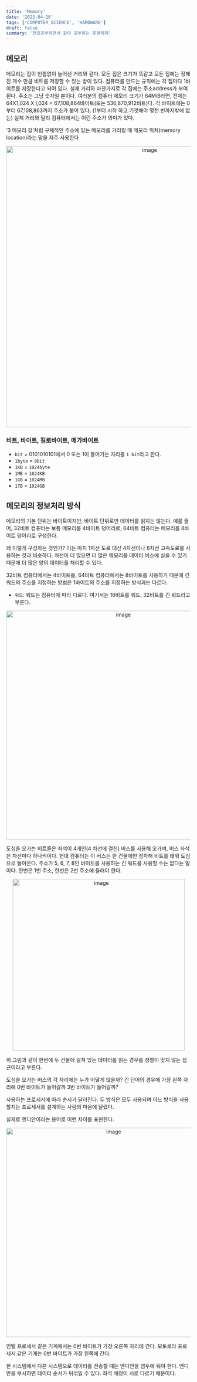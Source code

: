 ```yaml
---
title: 'Memory'
date: '2023-04-16'
tags: ['COMPUTER_SCIENCE', 'HARDWARE']
draft: false
summary: '전공공부하면서 같이 공부하는 운영체제'
---
```


## 메모리

메모리는 집이 빈틈없이 늘어선 거리와 같다. 모든 집은 크기가 똑같고 모든 집에는 정해진 개수 만큼 비트를 저장할 수 있는 방이 있다. 컴퓨터를 만드는 규칙에는 각 집마다 1바이트를 저장한다고 되어 있다. 실제 거리와 마찬가지로 각 집에는 주소address가 부여된다. 주소는 그냥 숫자일 뿐이다. 여러분의 컴퓨터 메모리 크기가 64MiB라면, 전체는 64X1,024 X I,024 = 67,108,864바이트(또는 536,870,912비트)다. 각 바이트에는 0부터 67,108,863까지 주소가 붙어 있다. (1부터 시작 하고 기껏해야 몇천 번까지밖에 없는) 실제 거리와 달리 컴퓨터에서는 이런 주소가 의미가 있다.

‘3 메모리 길’처럼 구체적인 주소에 있는 메모리를 가리킬 때 메모리 위치(memory location)라는 말을 자주 사용한다

<p align="center">
  <img
    width="767"
    alt="image"
    src="https://user-images.githubusercontent.com/105579811/232286502-f5ea0efc-66eb-4eca-b2ab-b5c024ce699e.png"
  />
</p>

### 비트, 바이트, 킬로바이트, 메가바이트

- `bit` = 0101010101에서 0 또는 1이 들어가는 자리를 `1 bit`라고 한다.
- `1byte` = `8bit`
- `1KB` = `1024byte`
- `1MB` = `1024KB`
- `1GB` = `1024MB`
- `1TB` = `1024GB`

## 메모리의 정보처리 방식

메모리의 기본 단위는 바이트이지만, 바이트 단위로만 데이터를 읽지는 않는다. 예를 들어, 32비트 컴퓨터는 보통 메모리를 4바이트 덩어리로, 64비트 컴퓨터는 메모리를 8바이트 덩어리로 구성한다.

왜 이렇게 구성하는 것인가? 이는 마치 1차선 도로 대신 4차선이나 8차선 고속도로를 사용하는 것과 비슷하다. 차선이 더 많으면 더 많은 메모리를 데이터 버스에 실을 수 있기 때문에 더 많은 양의 데이터를 처리할 수 있다.

32비트 컴퓨터에서는 4바이트를, 64비트 컴퓨터에서는 8바이트를 사용하기 때문에 긴 워드의 주소를 지정하는 방법은 1바이트의 주소를 지정하는 방식과는 다르다.

- `워드`: 워드는 컴퓨터에 따라 다르다. 여기서는 16비트를 워드, 32비트를 긴 워드라고 부른다.

<p align="center">
  <img
    width="624"
    alt="image"
    src="https://user-images.githubusercontent.com/105579811/232365878-e1af9477-96dd-43d2-a598-2352c2ea008f.png"
  />
</p>

도심을 오가는 비트들은 좌석이 4개인(4 차선에 걸친) 버스를 사용해 오가며, 버스 좌석은 차선마다 하나씩이다. 현대 컴퓨터는 이 버스는 한 건물에만 정차해 비트를 태워 도심으로 돌아온다. 주소가 5, 6, 7, 8인 바이트를 사용하는 긴 워드를 사용할 수는 없다는 말이다.
한번은 1번 주소, 한번은 2번 주소에 들러야 한다.

<p align="center">
  <img
    width="469"
    alt="image"
    src="https://user-images.githubusercontent.com/105579811/232366447-34a6d8a3-0fd2-443d-9696-ad8bd432b3a9.png"
  />
</p>

위 그림과 같이 한번에 두 건물에 걸쳐 있는 데이터를 읽는 경우를 정렬이 맞지 않는 접근이라고 부른다.

도심을 오가는 버스의 각 자리에는 누가 어떻게 앉을까? 긴 단어의 경우에 가장 왼쪽 자리에 0번 바이트가 들어갈까 3번 바이트가 들어갈까?

사용하는 프로세서에 따라 순서가 달라진다. 두 방식은 모두 사용되며 어느 방식을 사용할지는 프로세서를 설계하는 사람의 마음에 달렸다.

실제로 엔디안이라는 용어로 이런 차이를 표현한다.

<p align="center">
  <img
    width="571"
    alt="image"
    src="https://user-images.githubusercontent.com/105579811/232367877-a52a3168-2de3-455b-b940-af3a20881faa.png"
  />
</p>

인텔 프로세서 같은 기계에서는 0번 바이트가 가장 오른쪽 자리에 간다. 모토로라 프로세서 같은 기계는 0번 바이트가 가장 왼쪽에 간다.

한 시스템에서 다른 시스템으로 데이터를 전송할 때는 엔디안을 염두에 둬야 한다. 엔디안을 부시하면 데이터 순서가 뒤섞일 수 있다. 좌석 배정이 서로 다르기 때문이다.

